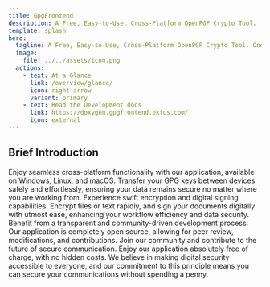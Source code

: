 ```yaml
---
title: GpgFrontend
description: A Free, Easy-to-Use, Cross-Platform OpenPGP Crypto Tool.
template: splash
hero:
  tagline: A Free, Easy-to-Use, Cross-Platform OpenPGP Crypto Tool. One of the excellent GUI Frontends for Modern GnuPG. 
  image:
    file: ../../assets/icon.png
  actions:
    - text: At a Glance
      link: /overview/glance/
      icon: right-arrow
      variant: primary
    - text: Read the Development docs
      link: https://doxygen.gpgfrontend.bktus.com/
      icon: external
---
```



## Brief Introduction

<CardGrid stagger>
	<Card title="Cross Platform" icon="laptop">
		Enjoy seamless cross-platform functionality with our application, available on Windows, Linux, and macOS. Transfer your GPG keys between devices safely and effortlessly, ensuring your data remains secure no matter where you are working from.
	</Card>
	<Card title="Use Smoothly" icon="rocket">
		Experience swift encryption and digital signing capabilities. Encrypt files or text rapidly, and sign your documents digitally with utmost ease, enhancing your workflow efficiency and data security.
	</Card>
	<Card title="Open Source" icon="open-book">
		Benefit from a transparent and community-driven development process. Our application is completely open source, allowing for peer review, modifications, and contributions. Join our community and contribute to the future of secure communication.
	</Card>
	<Card title="Free" icon="seti:cake_php" invert>
		Enjoy our application absolutely free of charge, with no hidden costs. We believe in making digital security accessible to everyone, and our commitment to this principle means you can secure your communications without spending a penny.
	</Card>
</CardGrid>
